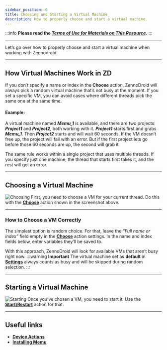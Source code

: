 ```yaml
---
sidebar_position: 6
title: Choosing and Starting a Virtual Machine
description: How to properly choose and start a virtual machine.
---
```

:::info **Please read the [*Terms of Use for Materials on This Resource*](../../Disclaimer).**
:::
_______________________________________________
Let’s go over how to properly choose and start a virtual machine when working with Zennodroid.
_______________________________________________
## How Virtual Machines Work in ZD
If you don’t specify a name or index in the **Choose** action, ZennoDroid will always pick a random virtual machine that’s not busy at the moment. If you set a specific VM, you can avoid cases where different threads pick the same one at the same time.
#### Example:
A virtual machine named ***Memu_1*** is available, and there are two projects: ***Project1*** and ***Project2***, both working with it.
***Project1*** starts first and grabs ***Memu_1***. Then ***Project2*** starts and will wait 60 seconds. If the VM doesn’t free up, the project will fail with an error. But if the first project lets go before those 60 seconds are up, the second will grab it.

The same rule works within a single project that uses multiple threads. If you specify just one machine, the thread that starts first takes it, and the rest will get an error.
_______________________________________________
## Choosing a Virtual Machine
![Choosing](./assets/ChooseVM/ChooseVM_pic1.png)
First, you need to choose a VM for your current thread. Do this with the [**Choose**](../../Android/ProLite/action#как-выбрать-устройство) action shown in the screenshot above.
_______________________________________________
### How to Choose a VM Correctly
The simplest option is random choice. For that, leave the *“Full name or index”* field empty in the [**Choose**](../../Android/ProLite/action#как-выбрать-устройство) action settings. In the name and index fields below, enter variables they’ll be saved to.

With this approach, ZennoDroid will look for available VMs that aren’t busy right now.
:::warning **Important**
The virtual machine set as **default** in [**Settings**](../../Settings/Settings_for_Android#использовать-устройство-по-умолчанию) always counts as busy and will be skipped during random selection.
:::
_______________________________________________
## Starting a Virtual Machine
![Starting](./assets/ChooseVM/ChooseVM_pic2.png)
Once you’ve chosen a VM, you need to start it. Use the [**Start\Restart**](../../Android/ProLite/action#как-запустить-или-перезапустить-устройство) action for that.
_______________________________________________
## Useful links
- [**Device Actions**](../../Android/ProLite/action)
- [**Installing Memu**](../../ProLite/Memu_Install)